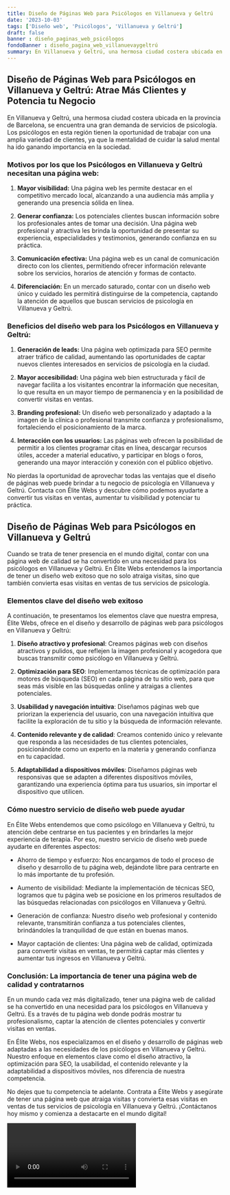 ```yaml
---
title: Diseño de Páginas Web para Psicólogos en Villanueva y Geltrú
date: '2023-10-03'
tags: ['Diseño web', 'Psicólogos', 'Villanueva y Geltrú']
draft: false
banner : diseño_paginas_web_psicólogos
fondoBanner : diseño_pagina_web_villanuevaygeltrú
summary: En Villanueva y Geltrú, una hermosa ciudad costera ubicada en la provincia de Barcelona, se encuentra una gran demanda de servicios de psicología. Los psicólogos en esta región tienen la oportunidad de trabajar con una amplia variedad de clientes, ya que la mentalidad de cuidar la salud mental ha ido ganando importancia en la sociedad.
---
```


## **Diseño de Páginas Web para Psicólogos en Villanueva y Geltrú: Atrae Más Clientes y Potencia tu Negocio**

En Villanueva y Geltrú, una hermosa ciudad costera ubicada en la provincia de Barcelona, se encuentra una gran demanda de servicios de psicología. Los psicólogos en esta región tienen la oportunidad de trabajar con una amplia variedad de clientes, ya que la mentalidad de cuidar la salud mental ha ido ganando importancia en la sociedad.

### **Motivos por los que los Psicólogos en Villanueva y Geltrú necesitan una página web:**

1. **Mayor visibilidad:** Una página web les permite destacar en el competitivo mercado local, alcanzando a una audiencia más amplia y generando una presencia sólida en línea.

2. **Generar confianza:** Los potenciales clientes buscan información sobre los profesionales antes de tomar una decisión. Una página web profesional y atractiva les brinda la oportunidad de presentar su experiencia, especialidades y testimonios, generando confianza en su práctica.

3. **Comunicación efectiva:** Una página web es un canal de comunicación directo con los clientes, permitiendo ofrecer información relevante sobre los servicios, horarios de atención y formas de contacto.

4. **Diferenciación:** En un mercado saturado, contar con un diseño web único y cuidado les permitirá distinguirse de la competencia, captando la atención de aquellos que buscan servicios de psicología en Villanueva y Geltrú.

### **Beneficios del diseño web para los Psicólogos en Villanueva y Geltrú:**

1. **Generación de leads:** Una página web optimizada para SEO permite atraer tráfico de calidad, aumentando las oportunidades de captar nuevos clientes interesados en servicios de psicología en la ciudad.

2. **Mayor accesibilidad:** Una página web bien estructurada y fácil de navegar facilita a los visitantes encontrar la información que necesitan, lo que resulta en un mayor tiempo de permanencia y en la posibilidad de convertir visitas en ventas.

3. **Branding profesional:** Un diseño web personalizado y adaptado a la imagen de la clínica o profesional transmite confianza y profesionalismo, fortaleciendo el posicionamiento de la marca.

4. **Interacción con los usuarios:** Las páginas web ofrecen la posibilidad de permitir a los clientes programar citas en línea, descargar recursos útiles, acceder a material educativo, y participar en blogs o foros, generando una mayor interacción y conexión con el público objetivo.

No pierdas la oportunidad de aprovechar todas las ventajas que el diseño de páginas web puede brindar a tu negocio de psicología en Villanueva y Geltrú. Contacta con Élite Webs y descubre cómo podemos ayudarte a convertir tus visitas en ventas, aumentar tu visibilidad y potenciar tu práctica.

<GifSeo />

<Cta />

## Diseño de Páginas Web para Psicólogos en Villanueva y Geltrú

Cuando se trata de tener presencia en el mundo digital, contar con una página web de calidad se ha convertido en una necesidad para los psicólogos en Villanueva y Geltrú. En Élite Webs entendemos la importancia de tener un diseño web exitoso que no solo atraiga visitas, sino que también convierta esas visitas en ventas de tus servicios de psicología.

### Elementos clave del diseño web exitoso

A continuación, te presentamos los elementos clave que nuestra empresa, Élite Webs, ofrece en el diseño y desarrollo de páginas web para psicólogos en Villanueva y Geltrú:

1. **Diseño atractivo y profesional**: Creamos páginas web con diseños atractivos y pulidos, que reflejen la imagen profesional y acogedora que buscas transmitir como psicólogo en Villanueva y Geltrú.

2. **Optimización para SEO**: Implementamos técnicas de optimización para motores de búsqueda (SEO) en cada página de tu sitio web, para que seas más visible en las búsquedas online y atraigas a clientes potenciales.

3. **Usabilidad y navegación intuitiva**: Diseñamos páginas web que priorizan la experiencia del usuario, con una navegación intuitiva que facilite la exploración de tu sitio y la búsqueda de información relevante.

4. **Contenido relevante y de calidad**: Creamos contenido único y relevante que responda a las necesidades de tus clientes potenciales, posicionándote como un experto en la materia y generando confianza en tu capacidad.

5. **Adaptabilidad a dispositivos móviles**: Diseñamos páginas web responsivas que se adapten a diferentes dispositivos móviles, garantizando una experiencia óptima para tus usuarios, sin importar el dispositivo que utilicen.

### Cómo nuestro servicio de diseño web puede ayudar

En Élite Webs entendemos que como psicólogo en Villanueva y Geltrú, tu atención debe centrarse en tus pacientes y en brindarles la mejor experiencia de terapia. Por eso, nuestro servicio de diseño web puede ayudarte en diferentes aspectos:

- Ahorro de tiempo y esfuerzo: Nos encargamos de todo el proceso de diseño y desarrollo de tu página web, dejándote libre para centrarte en lo más importante de tu profesión.

- Aumento de visibilidad: Mediante la implementación de técnicas SEO, logramos que tu página web se posicione en los primeros resultados de las búsquedas relacionadas con psicólogos en Villanueva y Geltrú.

- Generación de confianza: Nuestro diseño web profesional y contenido relevante, transmitirán confianza a tus potenciales clientes, brindándoles la tranquilidad de que están en buenas manos.

- Mayor captación de clientes: Una página web de calidad, optimizada para convertir visitas en ventas, te permitirá captar más clientes y aumentar tus ingresos en Villanueva y Geltrú.

### Conclusión: La importancia de tener una página web de calidad y contratarnos

En un mundo cada vez más digitalizado, tener una página web de calidad se ha convertido en una necesidad para los psicólogos en Villanueva y Geltrú. Es a través de tu página web donde podrás mostrar tu profesionalismo, captar la atención de clientes potenciales y convertir visitas en ventas.

En Élite Webs, nos especializamos en el diseño y desarrollo de páginas web adaptadas a las necesidades de los psicólogos en Villanueva y Geltrú. Nuestro enfoque en elementos clave como el diseño atractivo, la optimización para SEO, la usabilidad, el contenido relevante y la adaptabilidad a dispositivos móviles, nos diferencia de nuestra competencia.

No dejes que tu competencia te adelante. Contrata a Élite Webs y asegúrate de tener una página web que atraiga visitas y convierta esas visitas en ventas de tus servicios de psicología en Villanueva y Geltrú. ¡Contáctanos hoy mismo y comienza a destacarte en el mundo digital!

<Video />

<CtaBot job='Psicólogos' city='Villanueva y Geltrú'/>

<Gmaps query='Villanueva y Geltrú+españa+maps' />